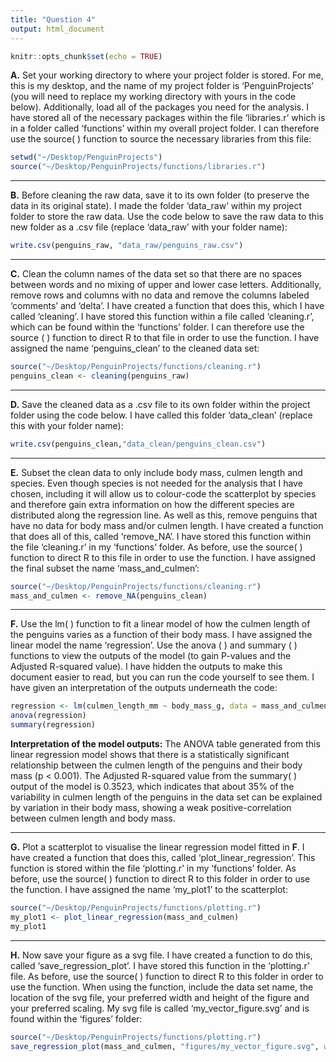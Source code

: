 ```yaml
---
title: "Question 4"
output: html_document
---
```


```r
knitr::opts_chunk$set(echo = TRUE)
```


**A.** Set your working directory to where your project folder is stored. For me, this is my desktop, and the name of my project folder is 'PenguinProjects' (you will need to replace my working directory with yours in the code below). Additionally, load all of the packages you need for the analysis. I have stored all of the necessary packages within the file 'libraries.r' which is in a folder called 'functions' within my overall project folder. I can therefore use the source( ) function to source the necessary libraries from this file: 
```r
setwd("~/Desktop/PenguinProjects")
source("~/Desktop/PenguinProjects/functions/libraries.r")
```

---------------

**B.** Before cleaning the raw data, save it to its own folder (to preserve the data in its original state). I made the folder 'data_raw' within my project folder to store the raw data. Use the code below to save the raw data to this new folder as a .csv file (replace 'data_raw' with your folder name):
```r
write.csv(penguins_raw, "data_raw/penguins_raw.csv")
```

---------------

**C.** Clean the column names of the data set so that there are no spaces between words and no mixing of upper and lower case letters. Additionally, remove rows and columns with no data and remove the columns labeled 'comments' and 'delta'. I have created a function that does this, which I have called 'cleaning'. I have stored this function within a file called 'cleaning.r', which can be found within the 'functions' folder. I can therefore use the source ( ) function to direct R to that file in order to use the function. I have assigned the name 'penguins_clean' to the cleaned data set: 
```r
source("~/Desktop/PenguinProjects/functions/cleaning.r")
penguins_clean <- cleaning(penguins_raw)
```

---------------

**D.** Save the cleaned data as a .csv file to its own folder within the project folder using the code below. I have called this folder 'data_clean' (replace this with your folder name):
```r
write.csv(penguins_clean,"data_clean/penguins_clean.csv")
```


---------------

**E.** Subset the clean data to only include body mass, culmen length and species. Even though species is not needed for the analysis that I have chosen, including it will allow us to colour-code the scatterplot by species and therefore gain extra information on how the different species are distributed along the regression line. As well as this, remove penguins that have no data for body mass and/or culmen length. I have created a function that does all of this, called 'remove_NA'. I have stored this function within the file 'cleaning.r' in my 'functions' folder. As before, use the source( ) function to direct R to this file in order to use the function. I have assigned the final subset the name 'mass_and_culmen': 
```r
source("~/Desktop/PenguinProjects/functions/cleaning.r")
mass_and_culmen <- remove_NA(penguins_clean)
```

---------------

**F.** Use the lm( ) function to fit a linear model of how the culmen length of the penguins varies as a function of their body mass. I have assigned the linear model the name 'regression'. Use the anova ( ) and summary ( ) functions to view the outputs of the model (to gain P-values and the Adjusted R-squared value). I have hidden the outputs to make this document easier to read, but you can run the code yourself to see them. I have given an interpretation of the outputs underneath the code: 
```r
regression <- lm(culmen_length_mm ~ body_mass_g, data = mass_and_culmen)
anova(regression)
summary(regression)
```

**Interpretation of the model outputs:** The ANOVA table generated from this linear regression model shows that there is a statistically significant relationship between the culmen length of the penguins and their body mass (p < 0.001). The Adjusted R-squared value from the summary( ) output of the model is 0.3523, which indicates that about 35% of the variability in culmen length of the penguins in the data set can be explained by variation in their body mass, showing a weak positive-correlation between culmen length and body mass. 

---------------

**G.** Plot a scatterplot to visualise the linear regression model fitted in **F**. I have created a function that does this, called 'plot_linear_regression'. This function is stored within the file 'plotting.r' in my 'functions' folder. As before, use the source( ) function to direct R to this folder in order to use the function. I have assigned the name 'my_plot1' to the scatterplot: 
```r
source("~/Desktop/PenguinProjects/functions/plotting.r") 
my_plot1 <- plot_linear_regression(mass_and_culmen)
my_plot1
```

---------------

**H.** Now save your figure as a svg file. I have created a function to do this, called 'save_regression_plot'. I have stored this function in the 'plotting.r' file. As before, use the source( ) function to direct R to this folder in order to use the function. When using the function, include the data set name, the location of the svg file, your preferred width and height of the figure and your preferred scaling. My svg file is called 'my_vector_figure.svg' and is found within the 'figures' folder:  
```r
source("~/Desktop/PenguinProjects/functions/plotting.r") 
save_regression_plot(mass_and_culmen, "figures/my_vector_figure.svg", width = 15, height = 8.5, scaling = 1.3)
```